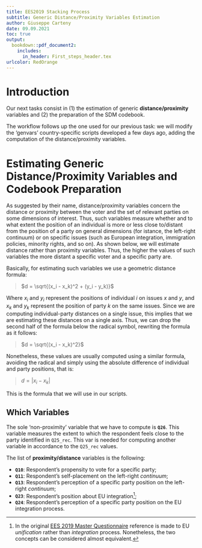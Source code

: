 ---
title: EES2019 Stacking Process 
subtitle: Generic Distance/Proximity Variables Estimation 
author: Giuseppe Carteny
date: 09.09.2021 
toc: true
output: 
  bookdown::pdf_document2:
    includes:
      in_header: First_steps_header.tex
urlcolor: RedOrange
--- 

# Introduction 

Our next tasks consist in (1) the estimation of generic **distance/proximity** variables and (2) the 
preparation of the SDM codebook.

The workflow follows up the one used for our previous task: we will modify the 'genvars' country-specific 
scripts developed a few days ago, adding the computation of the distance/proximity variables. 

# Estimating Generic Distance/Proximity Variables and Codebook Preparation

As suggested by their name, distance/proximity variables concern the distance or proximity between the 
voter and the set of relevant parties on some dimensions of interest. Thus, such variables measure 
whether and to what extent the position of an individual is more or less close to/distant from the 
position of a party on general dimensions (for istance, the left-right continuum) or on specific issues 
(such as European integration, immigration policies, minority rights, and so on). As shown below, we 
will estimate distance rather than proximity variables. Thus, the higher the values of such variables 
the more distant a specific voter and a specific party are. 

Basically, for estimating such variables we use a geometric distance formula: 

> $d = \sqrt{(x_i - x_k)^2 + (y_i - y_k)}$

Where $x_i$ and $y_i$ represent the positions of individual $i$ on issues $x$ and $y$, and $x_k$ and 
$y_k$ represent the position of party $k$ on the same issues. Since we are computing individual-party 
distances on a single issue, this implies that we are estimating these distances on a single axis. 
Thus, we can drop the second half of the formula below the radical symbol, rewriting the formula as it 
follows:

> $d = \sqrt{(x_i - x_k)^2}$

Nonetheless, these values are usually computed using a similar formula, avoiding the radical and simply 
using the absolute difference of individual and party positions, that is: 

> $d = |x_i - x_k|$

This is the formula that we will use in our scripts. 


## Which Variables

The sole 'non-proximity' variable that we have to compute is **`Q26`**. This variable measures the 
extent to which the respondent feels close to the party identified in `Q25_rec`. 
This var is needed for computing another variable in accordance to the `Q25_rec` values.


The list of **proximity/distance** variables is the following: 

* **`Q10`**: Respondent's propensity to vote for a specific party;
* **`Q11`**: Respondent's self-placement on the left-right *continuum*;
* **`Q13`**: Respondent's perception of a specific party position on the left-right *continuum*;
* **`Q23`**: Respondent's position about EU integration^[In the original 
[EES 2019 Master Questionnaire](https://dbk.gesis.org/dbksearch/download.asp?id=67447) reference is made 
to EU *unification* rather than *integration* process. Nonetheless, the two concepts can be considered 
almost equivalent.];
* **`Q24`**: Respondent's perception of a specific party position on the EU integration process.

